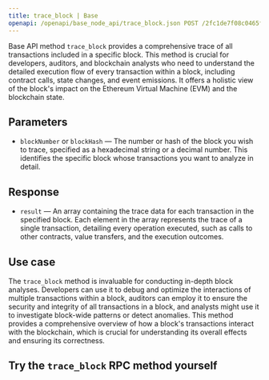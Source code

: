 ---
title: trace_block | Base
openapi: /openapi/base_node_api/trace_block.json POST /2fc1de7f08c0465f6a28e3c355e0cb14
---

Base API method `trace_block` provides a comprehensive trace of all transactions included in a specific block. This method is crucial for developers, auditors, and blockchain analysts who need to understand the detailed execution flow of every transaction within a block, including contract calls, state changes, and event emissions. It offers a holistic view of the block's impact on the Ethereum Virtual Machine (EVM) and the blockchain state.

## Parameters

* `blockNumber` or `blockHash` — The number or hash of the block you wish to trace, specified as a hexadecimal string or a decimal number. This identifies the specific block whose transactions you want to analyze in detail.

## Response

* `result` — An array containing the trace data for each transaction in the specified block. Each element in the array represents the trace of a single transaction, detailing every operation executed, such as calls to other contracts, value transfers, and the execution outcomes.

## Use case

The `trace_block` method is invaluable for conducting in-depth block analyses. Developers can use it to debug and optimize the interactions of multiple transactions within a block, auditors can employ it to ensure the security and integrity of all transactions in a block, and analysts might use it to investigate block-wide patterns or detect anomalies. This method provides a comprehensive overview of how a block's transactions interact with the blockchain, which is crucial for understanding its overall effects and ensuring its correctness.

## Try the `trace_block` RPC method yourself
